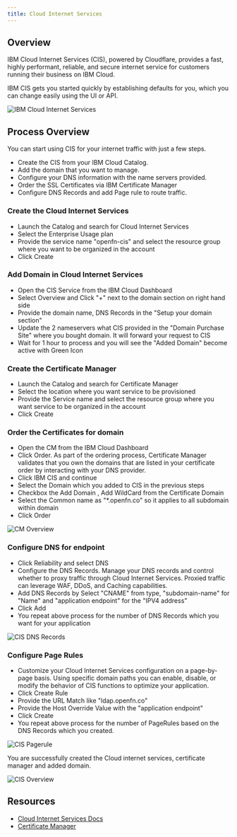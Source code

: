 ```yaml
---
title: Cloud Internet Services 
---
```



<PageDescription>

</PageDescription>

## Overview

IBM Cloud Internet Services (CIS), powered by Cloudflare, provides a fast, highly performant, reliable, and secure internet service for customers running their business on IBM Cloud.

IBM CIS gets you started quickly by establishing defaults for you, which you can change easily using the UI or API.

![IBM Cloud Internet Services](images/CIS.png)

## Process Overview

You can start using CIS for your internet traffic with just a few steps.

- Create the CIS from your IBM Cloud Catalog.
- Add the domain that you want to manage.
- Configure your DNS information with the name servers provided.
- Order the SSL Certificates via IBM Certificate Manager
- Configure DNS Records and add Page rule to route traffic.

### Create the Cloud Internet Services

- Launch the Catalog and search for Cloud Internet Services
- Select the Enterprise Usage plan
- Provide the service name "openfn-cis" and select the resource group where you want to be organized in the account
- Click Create

### Add Domain in Cloud Internet Services

- Open the CIS Service from the IBM Cloud Dashboard
- Select Overview and Click "+" next to the domain section on right hand side
- Provide the domain name, DNS Records in the "Setup your domain section"
- Update the 2 nameservers what CIS provided in the "Domain Purchase Site" where you bought domain. It will forward your request to CIS
- Wait for 1 hour to process and you will see the "Added Domain" become active with Green Icon

### Create the Certificate Manager

- Launch the Catalog and search for Certificate Manager
- Select the location where you want service to be provisioned
- Provide the Service name and select the resource group where you want service to be organized in the account
- Click Create


### Order the Certificates for domain

- Open the CM from the IBM Cloud Dashboard
- Click Order. As part of the ordering process, Certificate Manager validates that you own the domains that are listed in your certificate order by interacting with your DNS provider.
- Click IBM CIS and continue
- Select the Domain which you added to CIS in the previous steps
- Checkbox the Add Domain , Add WildCard from the Certificate Domain
- Select the Common name as "*.openfn.co" so it applies to all subdomain within domain
- Click Order

![CM Overview](./images/CM.png)

### Configure DNS for endpoint

- Click Reliability and select DNS
- Configure the DNS Records. Manage your DNS records and control whether to proxy traffic through Cloud Internet Services. Proxied traffic can leverage WAF, DDoS, and Caching capabilities.
- Add DNS Records by Select "CNAME" from type, "subdomain-name" for "Name" and "application endpoint" for the "IPV4 address"
- Click Add
- You repeat above process for the number of DNS Records which you want for your application

![CIS DNS Records](./images/DNSRecord.png)

### Configure Page Rules 

- Customize your Cloud Internet Services configuration on a page-by-page basis. Using specific domain paths you can enable, disable, or modify the behavior of CIS functions to optimize your application.
- Click Create Rule
- Provide the URL Match like "ldap.openfn.co"
- Provide the Host Override Value with the "application endpoint" 
- Click Create
- You repeat above process for the number of PageRules based on the DNS Records which you created.

![CIS Pagerule](./images/Pagerule.png)

You are successfully created the Cloud internet services, certificate manager and added domain.

![CIS Overview](./images/Overview.png)


## Resources
- [Cloud Internet Services Docs](https://cloud.ibm.com/docs/cis?topic=cis-getting-started)
- [Certificate Manager](https://cloud.ibm.com/docs/certificate-manager?topic=certificate-manager-getting-started)
